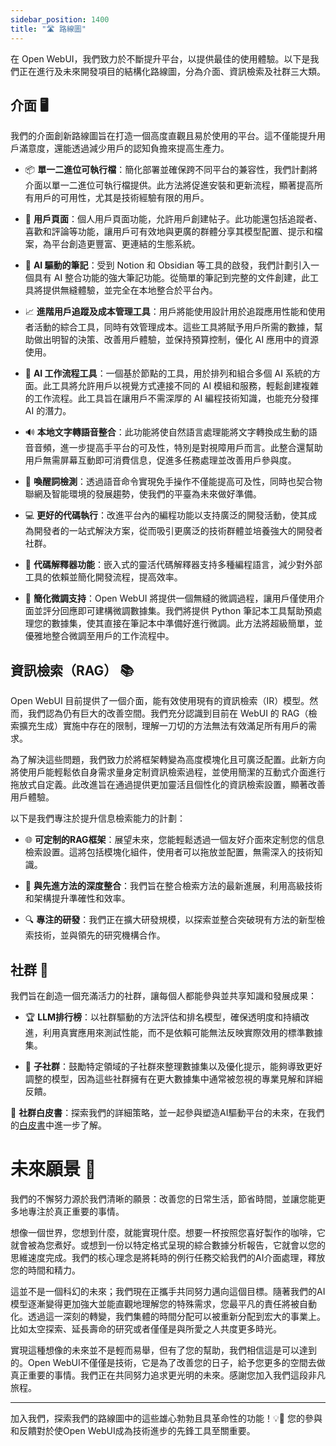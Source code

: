 ```yaml
---
sidebar_position: 1400
title: "🛣️ 路線圖"
---
```



<TopBanners />


在 Open WebUI，我們致力於不斷提升平台，以提供最佳的使用體驗。以下是我們正在進行及未來開發項目的結構化路線圖，分為介面、資訊檢索及社群三大類。

## 介面 🖥️

我們的介面創新路線圖旨在打造一個高度直觀且易於使用的平台。這不僅能提升用戶滿意度，還能透過減少用戶的認知負擔來提高生產力。

- 📦 **單一二進位可執行檔**：簡化部署並確保跨不同平台的兼容性，我們計劃將介面以單一二進位可執行檔提供。此方法將促進安裝和更新流程，顯著提高所有用戶的可用性，尤其是技術經驗有限的用戶。

- 👤 **用戶頁面**：個人用戶頁面功能，允許用戶創建帖子。此功能還包括追蹤者、喜歡和評論等功能，讓用戶可有效地與更廣的群體分享其模型配置、提示和檔案，為平台創造更豐富、更連結的生態系統。

- 📝 **AI 驅動的筆記**：受到 Notion 和 Obsidian 等工具的啟發，我們計劃引入一個具有 AI 整合功能的強大筆記功能。從簡單的筆記到完整的文件創建，此工具將提供無縫體驗，並完全在本地整合於平台內。

- 📈 **進階用戶追蹤及成本管理工具**：用戶將能使用設計用於追蹤應用性能和使用者活動的綜合工具，同時有效管理成本。這些工具將賦予用戶所需的數據，幫助做出明智的決策、改善用戶體驗，並保持預算控制，優化 AI 應用中的資源使用。

- 🧠 **AI 工作流程工具**：一個基於節點的工具，用於排列和組合多個 AI 系統的方面。此工具將允許用戶以視覺方式連接不同的 AI 模組和服務，輕鬆創建複雜的工作流程。此工具旨在讓用戶不需深厚的 AI 編程技術知識，也能充分發揮 AI 的潛力。

- 🔊 **本地文字轉語音整合**：此功能將使自然語言處理能將文字轉換成生動的語音音頻，進一步提高手平台的可及性，特別是對視障用戶而言。此整合還幫助用戶無需屏幕互動即可消費信息，促進多任務處理並改善用戶參與度。

- 📣 **喚醒詞檢測**：透過語音命令實現免手操作不僅能提高可及性，同時也契合物聯網及智能環境的發展趨勢，使我們的平臺為未來做好準備。

- 💻 **更好的代碼執行**：改進平台內的編程功能以支持廣泛的開發活動，使其成為開發者的一站式解決方案，從而吸引更廣泛的技術群體並培養強大的開發者社群。

- 🤖 **代碼解釋器功能**：嵌入式的靈活代碼解釋器支持多種編程語言，減少對外部工具的依賴並簡化開發流程，提高效率。

- 🔧 **簡化微調支持**：Open WebUI 將提供一個無縫的微調過程，讓用戶僅使用介面並評分回應即可建構微調數據集。我們將提供 Python 筆記本工具幫助預處理您的數據集，使其直接在筆記本中準備好進行微調。此方法將超級簡單，並優雅地整合微調至用戶的工作流程中。


## 資訊檢索（RAG） 📚

Open WebUI 目前提供了一個介面，能有效使用現有的資訊檢索（IR）模型。然而，我們認為仍有巨大的改善空間。我們充分認識到目前在 WebUI 的 RAG（檢索擴充生成）實施中存在的限制，理解一刀切的方法無法有效滿足所有用戶的需求。

為了解決這些問題，我們致力於將框架轉變為高度模塊化且可廣泛配置。此新方向將使用戶能輕鬆依自身需求量身定制資訊檢索過程，並使用簡潔的互動式介面進行拖放式自定義。此改進旨在通過提供更加靈活且個性化的資訊檢索設置，顯著改善用戶體驗。

以下是我們專注於提升信息檢索能力的計劃：

- 🌐 **可定制的RAG框架**：展望未來，您能輕鬆透過一個友好介面來定制您的信息檢索設置。這將包括模塊化組件，使用者可以拖放並配置，無需深入的技術知識。

- 🔄 **與先進方法的深度整合**：我們旨在整合檢索方法的最新進展，利用高級技術和架構提升準確性和效率。

- 🔍 **專注的研發**：我們正在擴大研發規模，以探索並整合突破現有方法的新型檢索技術，並與領先的研究機構合作。

## 社群 🤝

我們旨在創造一個充滿活力的社群，讓每個人都能參與並共享知識和發展成果：

- 🏆 **LLM排行榜**：以社群驅動的方法評估和排名模型，確保透明度和持續改進，利用真實應用來測試性能，而不是依賴可能無法反映實際效用的標準數據集。

- 👥 **子社群**：鼓勵特定領域的子社群來整理數據集以及優化提示，能夠導致更好調整的模型，因為這些社群擁有在更大數據集中通常被忽視的專業見解和詳細反饋。

🔗 **社群白皮書**：探索我們的詳細策略，並一起參與塑造AI驅動平台的未來，在我們的[白皮書](https://openwebui.com/assets/files/whitepaper.pdf)中進一步了解。


# 未來願景 🔭

我們的不懈努力源於我們清晰的願景：改善您的日常生活，節省時間，並讓您能更多地專注於真正重要的事情。

想像一個世界，您想到什麼，就能實現什麼。想要一杯按照您喜好製作的咖啡，它就會被為您煮好。或想到一份以特定格式呈現的綜合數據分析報告，它就會以您的思維速度完成。我們的核心理念是將耗時的例行任務交給我們的AI介面處理，釋放您的時間和精力。

這並不是一個科幻的未來；我們現在正攜手共同努力邁向這個目標。隨著我們的AI模型逐漸變得更加強大並能直觀地理解您的特殊需求，您最平凡的責任將被自動化。透過這一深刻的轉變，我們集體的時間分配可以被重新分配到宏大的事業上。比如太空探索、延長壽命的研究或者僅僅是與所愛之人共度更多時光。

實現這種想像的未來並不是輕而易舉，但有了您的幫助，我們相信這是可以達到的。Open WebUI不僅僅是技術，它是為了改善您的日子，給予您更多的空間去做真正重要的事情。我們正在共同努力追求更光明的未來。感謝您加入我們這段非凡旅程。

---

加入我們，探索我們的路線圖中的這些雄心勃勃且具革命性的功能！💡🚀 您的參與和反饋對於使Open WebUI成為技術進步的先鋒工具至關重要。